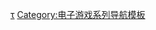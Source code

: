 {{Navbox
| name= 重装机兵系列
| title= [[重装机兵系列|-{zh-cn:重装机兵; zh-tw:坦克戰記;}-系列]]
| bodyclass=hlist
| above = [[重装机兵系列作品列表|作品列表]]
| group1= -{zh-cn:Metal Max; zh-tw:坦克戰記;}-
| list1=
* [[重装机兵 (游戏)|-{zh-cn:重装机兵; zh-tw:坦克戰記;}-]]
* [[重装机兵2|2]]
* [[重装机兵 荒野之眼|-{zh-cn:荒野之眼; zh-tw:狂野視線;}-]]
* [[重装机兵3|3]]
* [[重装机兵4 月光的歌姬|4 月光的歌姬]]
* [[重装机兵 异传|异传]]

| group2= -{zh-cn:Metal Saga; zh-tw:坦克傳說;}-
| list2=
* [[重装机兵 沙尘之锁|沙尘之锁]]
* [[重装机兵 钢之季节|钢之季节]]
* [[重装机兵 荒野方舟|荒野方舟]]

| group3=相关条目
| list3=
* [[宫冈宽]]
** [[Crea-Tech]]
* [[山本贵嗣]]
* [[门仓聪]]

| below=
* {{Icon|category}}[[:Category:重装机兵系列|分类]]

}}<noinclude>

{{DEFAULTSORT:Metal Max}}
[[Category:重装机兵系列|τ]]
[[Category:电子游戏系列导航模板]]
</noinclude>